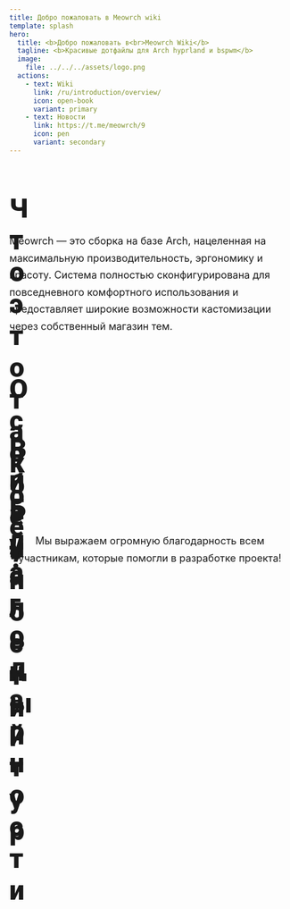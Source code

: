 ```yaml
---
title: Добро пожаловать в Meowrch wiki
template: splash
hero:
  title: <b>Добро пожаловать в<br>Meowrch Wiki</b>
  tagline: <b>Красивые дотфайлы для Arch hyprland и bspwm</b>
  image:
    file: ../../../assets/logo.png
  actions:
    - text: Wiki
      link: /ru/introduction/overview/
      icon: open-book
      variant: primary
    - text: Новости
      link: https://t.me/meowrch/9
      icon: pen
      variant: secondary
---
```



<div style="margin-bottom: 3rem;">
  <h1 style="font-family: 'Roboto', sans-serif; font-weight: 900; font-size: 3rem; color: var(--ctp-text); display: flex; align-items: center; justify-content: flex-start; gap: 0.75rem; margin-bottom: 2rem;">
    <Icon name="information" style="color: var(--ctp-mauve); width: 2.5rem; height: 2.5rem;" />
    Что это такое?
  </h1>
  <p style="color: var(--ctp-subtext1); font-size: 1.125rem; line-height: 1.7; max-width: 800px; margin: 0 auto 2rem auto;">
    Meowrch — это сборка на базе Arch, нацеленная на максимальную производительность, эргономику и красоту. 
    Система полностью сконфигурирована для повседневного комфортного использования и предоставляет широкие возможности кастомизации через собственный магазин тем.
  </p>
</div>

<div style="margin-top: 4rem; margin-bottom: 3rem;">
  <h1 style="font-family: 'Roboto', sans-serif; font-weight: 900; font-size: 3rem; color: var(--ctp-text); display: flex; align-items: center; justify-content: flex-start; gap: 0.75rem; margin-bottom: 2rem;">
    <Icon name="star" style="color: var(--ctp-mauve); width: 2.5rem; height: 2.5rem;" />
    Особенности
  </h1>
</div>

<CardGrid stagger>
  <FeatureCard
    icon="setting"
    iconColor="settings"
    title="Полная конфигурация"
    body="Система полностью настроена для ежедневного комфортного использования"
  />
  <FeatureCard
    icon="puzzle"
    iconColor="custom"
    title="Кастомизация"
    body="Широкие возможности кастомизации и собственное хранилище кастомных тем"
  />
  <FeatureCard
    icon="rocket"
    iconColor="performance"
    title="Производительность"
    body="Горячие клавиши спроектированы для максимальной продуктивности"
  />
  <FeatureCard
    icon="download"
    iconColor="robot"
    title="Автоустановка"
    body="Автоматическая установка и настройка системы"
  />
  <FeatureCard
    icon="add-document"
    iconColor="package"
    title="Chaotic AUR"
    body="Поддержка Chaotic AUR для быстрого установления популярных AUR пакетов"
  />
  <FeatureCard
    icon="star"
    iconColor="design"
    title="Современный дизайн"
    body="Предоставление непрерывной и надежной поддержки для успешной работы проекта"
  />
</CardGrid>

<div style="margin-top: 4rem; margin-bottom: 3rem;">
  <h1 style="font-family: 'Roboto', sans-serif; font-weight: 900; font-size: 3rem; color: var(--ctp-text); display: flex; align-items: center; justify-content: flex-start; gap: 0.75rem; margin-bottom: 2rem;">
    <Icon name="laptop" style="color: var(--ctp-mauve); width: 2.5rem; height: 2.5rem;" />
    Визуальный тур
  </h1>
</div>

<CardGrid>
  <ShowcaseCard
    author="Meowrch"
    imageSrc={screenshot1.src}
    src="https://github.com/meowrch/meowrch"
  />
  <ShowcaseCard
    author="Meowrch"
    imageSrc={screenshot2.src}
    src="https://github.com/meowrch/meowrch"
  />
  <ShowcaseCard
    author="Meowrch"
    imageSrc={screenshot3.src}
    src="https://github.com/meowrch/meowrch"
  />
  <ShowcaseCard
    author="Meowrch"
    imageSrc={screenshot4.src}
    src="https://github.com/meowrch/meowrch"
  />
  <ShowcaseCard
    author="Meowrch"
    imageSrc={screenshot5.src}
    src="https://github.com/meowrch/meowrch"
  />
  <ShowcaseCard
    author="Meowrch"
    imageSrc={screenshot6.src}
    src="https://github.com/meowrch/meowrch"
  />
  <ShowcaseCard
    author="Meowrch"
    imageSrc={screenshot7.src}
    src="https://github.com/meowrch/meowrch"
  />
</CardGrid>

<div style="margin-top: 4rem; margin-bottom: 3rem;">
  <h1 style="font-family: 'Roboto', sans-serif; font-weight: 900; font-size: 3rem; color: var(--ctp-text); display: flex; align-items: center; justify-content: flex-start; gap: 0.75rem; margin-bottom: 2rem;">
    <Icon name="heart" style="color: var(--ctp-mauve); width: 2.5rem; height: 2.5rem;" />
    Благодарности
  </h1>
  <p style="color: var(--ctp-subtext1); font-size: 1.125rem; line-height: 1.7; max-width: 800px; margin: 0 auto 2rem auto; text-align: center;">
    Мы выражаем огромную благодарность всем участникам, которые помогли в разработке проекта!
  </p>
</div>

<CardGrid>
  <ContributorCard
    username="K1rsN7"
    contribution="Активно участвует в развитии проекта с самого начала, помогает с разработкой и решением проблем."
  />
  <ContributorCard
    username="haru2503"
    contribution="Всегда готов прийти на помощь другим пользователям, решает проблемы сообщества."
  />
  <ContributorCard
    username="Redm00us"
    contribution="Расширяет границы проекта, создавая версию для NixOS и адаптируя под новые платформы."
  />
</CardGrid>
